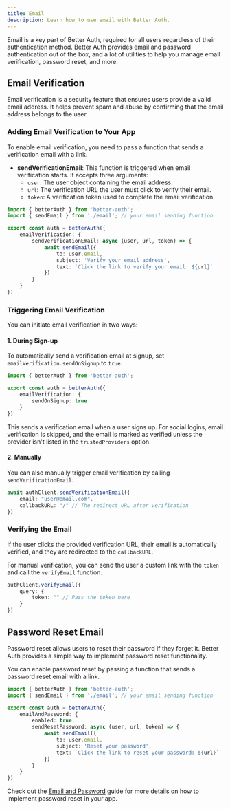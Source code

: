```yaml
---
title: Email
description: Learn how to use email with Better Auth.
---
```


Email is a key part of Better Auth, required for all users regardless of their authentication method. Better Auth provides email and password authentication out of the box, and a lot of utilities to help you manage email verification, password reset, and more.


## Email Verification

Email verification is a security feature that ensures users provide a valid email address. It helps prevent spam and abuse by confirming that the email address belongs to the user.

### Adding Email Verification to Your App

To enable email verification, you need to pass a function that sends a verification email with a link.

- **sendVerificationEmail**: This function is triggered when email verification starts. It accepts three arguments:
  - `user`: The user object containing the email address.
  - `url`: The verification URL the user must click to verify their email.
  - `token`: A verification token used to complete the email verification.

```ts title="auth.ts"
import { betterAuth } from 'better-auth';
import { sendEmail } from './email'; // your email sending function

export const auth = betterAuth({
    emailVerification: {
        sendVerificationEmail: async (user, url, token) => {
            await sendEmail({
                to: user.email,
                subject: 'Verify your email address',
                text: `Click the link to verify your email: ${url}`
            })
        }
    }
})
```

### Triggering Email Verification

You can initiate email verification in two ways:

#### 1. During Sign-up

To automatically send a verification email at signup, set `emailVerification.sendOnSignup` to `true`. 

```ts title="auth.ts"
import { betterAuth } from 'better-auth';

export const auth = betterAuth({
    emailVerification: {
        sendOnSignup: true
    }
})
```

This sends a verification email when a user signs up. For social logins, email verification is skipped, and the email is marked as verified unless the provider isn't listed in the `trustedProviders` option.

#### 2. Manually

You can also manually trigger email verification by calling `sendVerificationEmail`.

```ts
await authClient.sendVerificationEmail({
    email: "user@email.com",
    callbackURL: "/" // The redirect URL after verification
})
```

### Verifying the Email

If the user clicks the provided verification URL, their email is automatically verified, and they are redirected to the `callbackURL`.

For manual verification, you can send the user a custom link with the `token` and call the `verifyEmail` function.

```ts
authClient.verifyEmail({
    query: {
        token: "" // Pass the token here
    }
})
```



## Password Reset Email

Password reset allows users to reset their password if they forget it. Better Auth provides a simple way to implement password reset functionality.

You can enable password reset by passing a function that sends a password reset email with a link.

```ts title="auth.ts"
import { betterAuth } from 'better-auth';
import { sendEmail } from './email'; // your email sending function

export const auth = betterAuth({
    emailAndPassword: {
        enabled: true,
        sendResetPassword: async (user, url, token) => {
            await sendEmail({
                to: user.email,
                subject: 'Reset your password',
                text: `Click the link to reset your password: ${url}`
            })
        }
    }
})
```

Check out the [Email and Password](/docs/authentication/email-password#forget-password) guide for more details on how to implement password reset in your app.